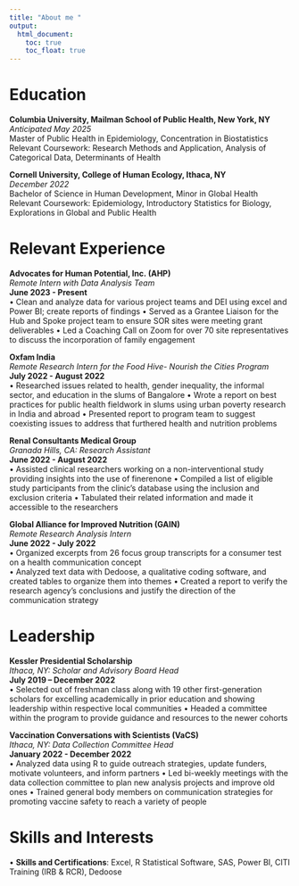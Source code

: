 ```yaml
---
title: "About me "
output: 
  html_document:
    toc: true
    toc_float: true
---
```


# Education 
**Columbia University, Mailman School of Public Health, New York, NY**				   
_Anticipated May 2025_  
Master of Public Health in Epidemiology, Concentration in Biostatistics				            
Relevant Coursework: Research Methods and Application, Analysis of Categorical Data, Determinants of Health
 
**Cornell University, College of Human Ecology, Ithaca, NY**		       		       	       
_December 2022_  
Bachelor of Science in Human Development, Minor in Global Health 					         
Relevant Coursework: Epidemiology, Introductory Statistics for Biology, Explorations in Global and Public Health

# Relevant Experience 
**Advocates for Human Potential, Inc. (AHP)**			    		       		             	             
_Remote Intern with Data Analysis Team_	  
**June 2023 - Present**  
•	Clean and analyze data for various project teams and DEI using excel and Power BI; create reports of findings
•	Served as a Grantee Liaison for the Hub and Spoke project team to ensure SOR sites were meeting grant deliverables
•	Led a Coaching Call on Zoom for over 70 site representatives to discuss the incorporation of family engagement

**Oxfam India**						       						             
_Remote Research Intern for the Food Hive- Nourish the Cities Program_				             
**July 2022 - August 2022**  
•	Researched issues related to health, gender inequality, the informal sector, and education in the slums of Bangalore
•	Wrote a report on best practices for public health fieldwork in slums using urban poverty research in India and abroad
•	Presented report to program team to suggest coexisting issues to address that furthered health and nutrition problems 

**Renal Consultants Medical Group**						       		      
_Granada Hills, CA: Research Assistant_						      			           
**June 2022 - August 2022**  
•	Assisted clinical researchers working on a non-interventional study providing insights into the use of finerenone 
•	Compiled a list of eligible study participants from the clinic’s database using the inclusion and exclusion criteria
•	Tabulated their related information and made it accessible to the researchers

**Global Alliance for Improved Nutrition (GAIN)**  
_Remote Research Analysis Intern_  
**June 2022 - July 2022**  
•	Organized excerpts from 26 focus group transcripts for a consumer test on a health communication concept	
•	Analyzed text data with Dedoose, a qualitative coding software, and created tables to organize them into themes
•	Created a report to verify the research agency’s conclusions and justify the direction of the communication strategy

# Leadership
**Kessler Presidential Scholarship**  
_Ithaca, NY: Scholar and Advisory Board Head_  
**July 2019 – December 2022**  
•	Selected out of freshman class along with 19 other first-generation scholars for excelling academically in prior education and showing leadership within respective local communities
•	Headed a committee within the program to provide guidance and resources to the newer cohorts

**Vaccination Conversations with Scientists (VaCS)**  
_Ithaca, NY: Data Collection Committee Head_  
**January 2022 - December 2022**  
•	Analyzed data using R to guide outreach strategies, update funders, motivate volunteers, and inform partners
•	Led bi-weekly meetings with the data collection committee to plan new analysis projects and improve old ones 
•	Trained general body members on communication strategies for promoting vaccine safety to reach a variety of people

# Skills and Interests   
•	**Skills and Certifications**: Excel, R Statistical Software, SAS, Power BI, CITI Training (IRB & RCR), Dedoose


